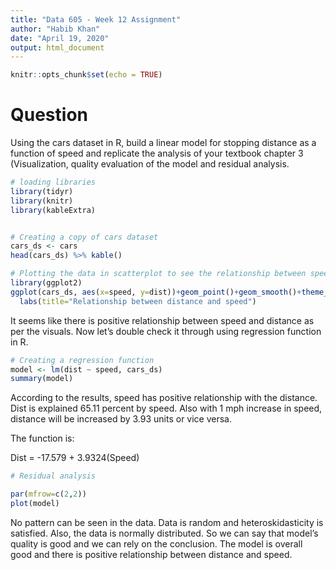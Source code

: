 ---
title: "Data 605 - Week 12 Assignment"
author: "Habib Khan"
date: "April 19, 2020"
output: html_document
---

```{r setup, include=FALSE}
knitr::opts_chunk$set(echo = TRUE)
```

# Question

Using the cars dataset in R, build a linear model for stopping distance as a function of speed and replicate the analysis of your textbook chapter 3 (Visualization, quality evaluation of the model and residual analysis.

```{r}
# loading libraries
library(tidyr)
library(knitr)
library(kableExtra)


# Creating a copy of cars dataset
cars_ds <- cars
head(cars_ds) %>% kable() 
```

```{r}
# Plotting the data in scatterplot to see the relationship between speed and distance
library(ggplot2)
ggplot(cars_ds, aes(x=speed, y=dist))+geom_point()+geom_smooth()+theme_classic()
  labs(title="Relationship between distance and speed")
```

It seems like there is positive relationship between speed and distance as per the visuals. Now let's double check it through using regression function in R.

```{r}
# Creating a regression function
model <- lm(dist ~ speed, cars_ds)
summary(model)
```

According to the results, speed has positive relationship with the distance. Dist is explained 65.11 percent by speed. Also with 1 mph increase in speed, distance will be increased by 3.93 units or vice versa.

The function is:

Dist = -17.579 + 3.9324(Speed)


```{r}
# Residual analysis

par(mfrow=c(2,2))
plot(model)
```

No pattern can be seen in the data. Data is random and heteroskidasticity is satisfied. Also, the data is normally distributed. So we can say that model's quality is good and we can rely on the conclusion. The model is overall good and there is positive relationship between distance and speed. 
